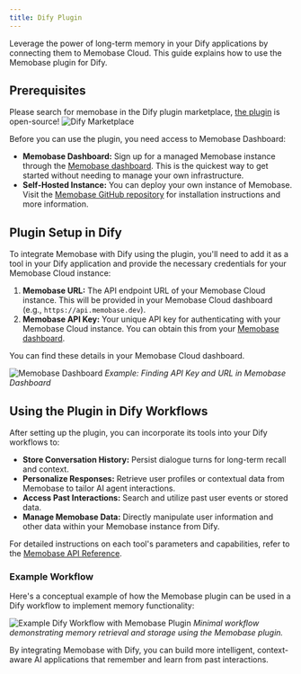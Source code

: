 ```yaml
---
title: Dify Plugin
---
```


Leverage the power of long-term memory in your Dify applications by connecting them to Memobase Cloud. This guide explains how to use the Memobase plugin for Dify.

## Prerequisites
Please search for memobase in the Dify plugin marketplace, [the plugin](https://github.com/ACAne0320/dify-plugin-memobase) is open-source!
![Dify Marketplace](/images/dify_marketplace.png)

Before you can use the plugin, you need access to Memobase Dashboard:

*   **Memobase Dashboard:** Sign up for a managed Memobase instance through the [Memobase dashboard](https://www.memobase.io/en/dashboard). This is the quickest way to get started without needing to manage your own infrastructure.
*   **Self-Hosted Instance:** You can deploy your own instance of Memobase. Visit the [Memobase GitHub repository](https://github.com/memodb-io/memobase) for installation instructions and more information.

## Plugin Setup in Dify

To integrate Memobase with Dify using the plugin, you'll need to add it as a tool in your Dify application and provide the necessary credentials for your Memobase Cloud instance:

1.  **Memobase URL:** The API endpoint URL of your Memobase Cloud instance. This will be provided in your Memobase Cloud dashboard (e.g., `https://api.memobase.dev`).
2.  **Memobase API Key:** Your unique API key for authenticating with your Memobase Cloud instance. You can obtain this from your [Memobase dashboard](https://www.memobase.io/en/dashboard).

You can find these details in your Memobase Cloud dashboard.

![Memobase Dashboard](/images/memobase_dashboard.png)
*Example: Finding API Key and URL in Memobase Dashboard*


## Using the Plugin in Dify Workflows

After setting up the plugin, you can incorporate its tools into your Dify workflows to:

*   **Store Conversation History:** Persist dialogue turns for long-term recall and context.
*   **Personalize Responses:** Retrieve user profiles or contextual data from Memobase to tailor AI agent interactions.
*   **Access Past Interactions:** Search and utilize past user events or stored data.
*   **Manage Memobase Data:** Directly manipulate user information and other data within your Memobase instance from Dify.

For detailed instructions on each tool's parameters and capabilities, refer to the [Memobase API Reference](https://docs.memobase.io/api-reference/overview).

### Example Workflow

Here's a conceptual example of how the Memobase plugin can be used in a Dify workflow to implement memory functionality:

![Example Dify Workflow with Memobase Plugin](/images/dify_workflow.png)
*Minimal workflow demonstrating memory retrieval and storage using the Memobase plugin.*

By integrating Memobase with Dify, you can build more intelligent, context-aware AI applications that remember and learn from past interactions.